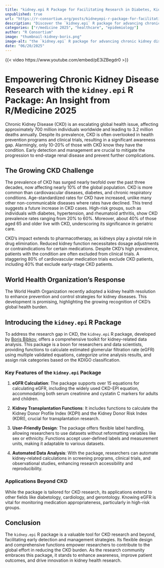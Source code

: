 ```yaml
--- 
title: "kidney.epi R Package for Facilitating Research in Diabetes, Kidney, Heart, and Other Diseases" 
unpublished: true 
url: "https://r-consortium.org/posts/kidneyepi-r-package-for-facilitating-research-in-diabetes-kidney-heart-and-other-diseases/"
description: "Discover the `kidney.epi` R package for advancing chronic kidney disease research and analysis." 
categories: ["r/medicine 2025", "healthcare", "epidemiology"]
author: "R Consortium" 
image: "thumbnail-kidney-boris.png" 
image-alt: "the `kidney.epi` R package for advancing chronic kidney disease research and analysis - Boris Bibkov" 
date: "06/20/2025" 
---
```


{{< video https://www.youtube.com/embed/pE3iZBegdr0 >}}

# Empowering Chronic Kidney Disease Research with the `kidney.epi` R Package: An Insight from R/Medicine 2025

Chronic Kidney Disease (CKD) is an escalating global health issue, affecting approximately 700 million individuals worldwide and leading to 3.2 million deaths annually. Despite its prevalence, CKD is often overlooked in health prevention programs and clinical trials, resulting in a significant awareness gap. Alarmingly, only 10-20% of those with CKD know they have the condition. Early detection and management are crucial to mitigate the progression to end-stage renal disease and prevent further complications. 

## The Growing CKD Challenge

The prevalence of CKD has surged nearly twofold over the past three decades, now affecting nearly 10% of the global population. CKD is more common than cardiovascular diseases, diabetes, and chronic respiratory conditions. Age-standardized rates for CKD have increased, unlike many other non-communicable diseases where rates have declined. This trend suggests a future increase in CKD cases. High-risk groups, such as individuals with diabetes, hypertension, and rheumatoid arthritis, show CKD prevalence rates ranging from 20% to 60%. Moreover, about 40% of those aged 65 and older live with CKD, underscoring its significance in geriatric care.

CKD's impact extends to pharmacotherapy, as kidneys play a pivotal role in drug elimination. Reduced kidney function necessitates dosage adjustments or contraindications for certain medications. Despite CKD's high prevalence, patients with the condition are often excluded from clinical trials. A staggering 80% of cardiovascular medication trials exclude CKD patients, including 40% that exclude early-stage CKD patients.

## World Health Organization's Response

The World Health Organization recently adopted a kidney health resolution to enhance prevention and control strategies for kidney diseases. This development is promising, highlighting the growing recognition of CKD's global health burden.

## Introducing the `kidney.epi` R Package

To address the research gap in CKD, the `kidney.epi` R package, developed by [Boris Bibkov](https://scientific-tools.org), offers a comprehensive toolkit for kidney-related data analysis. This package is a boon for researchers and data scientists, providing functions to calculate estimated glomerular filtration rate (eGFR) using multiple validated equations, categorize urine analysis results, and assign risk categories based on the KDIGO classification.

### Key Features of the `kidney.epi` Package

1. **eGFR Calculation**: The package supports over 15 equations for calculating eGFR, including the widely used CKD-EPI equation, accommodating both serum creatinine and cystatin C markers for adults and children.

2. **Kidney Transplantation Functions**: It includes functions to calculate the Kidney Donor Profile Index (KDPI) and the Kidney Donor Risk Index (KDRI), crucial for transplantation research.

3. **User-Friendly Design**: The package offers flexible label handling, allowing researchers to use datasets without reformatting variables like sex or ethnicity. Functions accept user-defined labels and measurement units, making it adaptable to various datasets.

4. **Automated Data Analysis**: With the package, researchers can automate kidney-related calculations in screening programs, clinical trials, and observational studies, enhancing research accessibility and reproducibility.

### Applications Beyond CKD

While the package is tailored for CKD research, its applications extend to other fields like diabetology, cardiology, and gerontology. Knowing eGFR is vital for monitoring medication appropriateness, particularly in high-risk groups.

## Conclusion

The `kidney.epi` R package is a valuable tool for CKD research and beyond, facilitating early detection and management strategies. Its flexible design and comprehensive functions empower researchers to contribute to the global effort in reducing the CKD burden. As the research community embraces this package, it stands to enhance awareness, improve patient outcomes, and drive innovation in kidney health research.